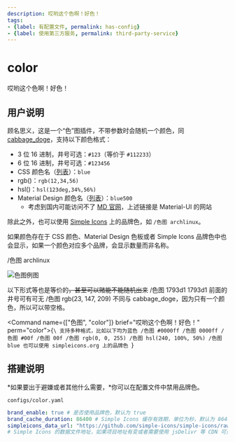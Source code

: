 ```yaml
---
description: 哎哟这个色啊！好色！
tags:
- {label: 有配置文件, permalink: has-config}
- {label: 使用第三方服务, permalink: third-party-service}
---
```


# color
哎哟这个色啊！好色！

## 用户说明
顾名思义，这是一个“色”图插件，不带参数时会随机一个颜色，同 [cabbage_doge](/docs/guide/plugins/cabbage_doge)，支持以下颜色格式：

* 3 位 16 进制，井号可选：`#123`（等价于 `#112233`）
* 6 位 16 进制，井号可选：`#123456`
* CSS 颜色名（[列表](https://developer.mozilla.org/en-US/docs/Web/CSS/named-color#value)）：`blue`
* rgb()：`rgb(12,34,56)`
* hsl()：`hsl(123deg,34%,56%)`
* Material Design 颜色名（[列表](https://mui.com/zh/material-ui/customization/color/#2014-material-design-color-palettes)）：`blue500`
  * 考虑到国内可能访问不了 [MD 官网](https://material.io/design/color/the-color-system.html)，上述链接是 Material-UI 的网站

除此之外，也可以使用 [Simple Icons](https://simpleicons.org) 上的品牌色，如 `/色图 archlinux`。

如果颜色存在于 CSS 颜色、Material Design 色板或者 Simple Icons 品牌色中也会显示，如果一个颜色对应多个品牌，会显示数量而非名称。

<Example>
  <Send>/色图 archlinux</Send>
  <Recv>

![色图例图](/example/color.png)

  </Recv>
  <Note>以下形式等也是等价的<del>，甚至可以赌能不能随机出来</del></Note>
  <Send>/色图 1793d1</Send>
  <Note>1793d1 前面的井号可有可无</Note>
  <Send>/色图 rgb(23, 147, 209)</Send>
  <Note>不同与 cabbage_doge，因为只有一个颜色，所以可以带空格。</Note>
</Example>

<Command name={["色图", "color"]} brief="哎哟这个色啊！好色！" perm="color">{`\
支持多种格式，比如以下均为蓝色
/色图 #0000ff
/色图 0000ff
/色图 #00f
/色图 00f
/色图 rgb(0, 0, 255)
/色图 hsl(240, 100%, 50%)
/色图 blue
也可以使用 simpleicons.org 上的品牌色
`}</Command>

## 搭建说明
*如果要出于避嫌或者其他什么需要，*你可以在配置文件中禁用品牌色。

`configs/color.yaml`
```yaml
brand_enable: true # 是否使用品牌色，默认为 true
brand_cache_duration: 86400 # Simple Icons 缓存有效期，单位为秒，默认为 86400 秒（一天）
simpleicons_data_url: "https://github.com/simple-icons/simple-icons/raw/develop/_data/simple-icons.json"
# Simple Icons 的数据文件地址，如果项目地址有变或者需要使用 jsDelivr 等 CDN 可更改此地址
```

